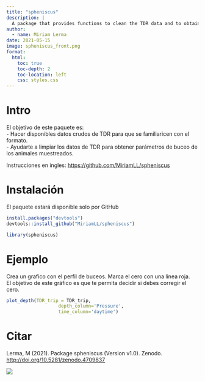 ```yaml
---
title: "spheniscus"
description: |
  A package that provides functions to clean the TDR data and to obtain diving parameters from the sampled individuals. 
author:
  - name: Miriam Lerma
date: 2021-05-15
image: spheniscus_front.png
format:
  html:
    toc: true
    toc-depth: 2
    toc-location: left
    css: styles.css
---
```


# Intro

El objetivo de este paquete es:  
- Hacer disponibles datos crudos de TDR para que se familiaricen con el formato.   
- Ayudarte a limpiar los datos de TDR para obtener parámetros de buceo de los animales muestreados.  

Instrucciones en ingles: <https://github.com/MiriamLL/spheniscus>

# Instalación

El paquete estará disponible solo por GitHub

```r
install.packages("devtools")
devtools::install_github("MiriamLL/spheniscus")
```

```r
library(spheniscus)
```

# Ejemplo

Crea un grafico con el perfil de buceos. Marca el cero con una linea roja. <br> El objetivo de este gráfico es que te permita decidir si debes corregir el cero.

```r
plot_depth(TDR_trip = TDR_trip,
                   depth_column='Pressure',
                   time_column='daytime')
```

# Citar

Lerma, M (2021). Package spheniscus (Version v1.0). Zenodo. <http://doi.org/10.5281/zenodo.4709837>

![](https://zenodo.org/badge/360213200.svg)
